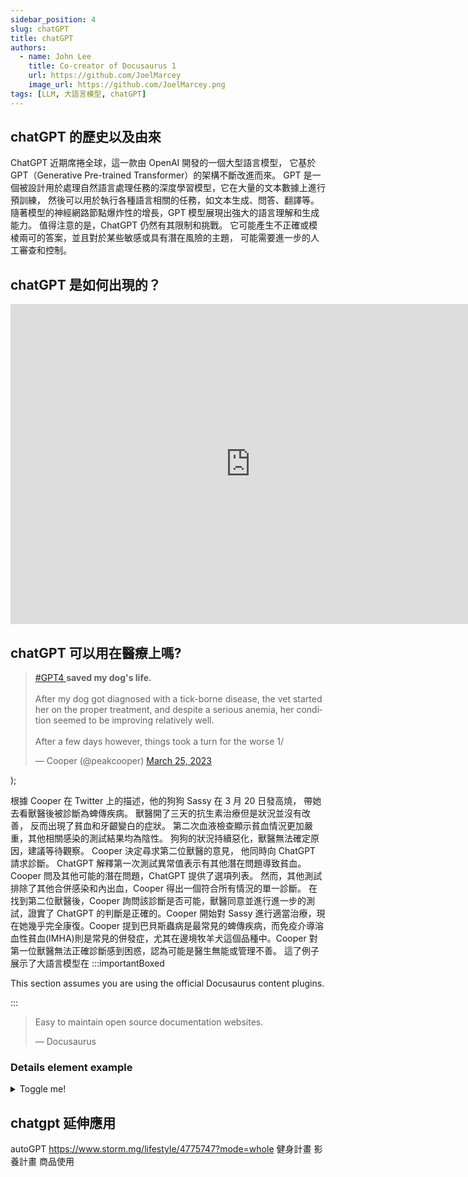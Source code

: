 ```yaml
---
sidebar_position: 4
slug: chatGPT
title: chatGPT
authors:
  - name: John Lee
    title: Co-creator of Docusaurus 1
    url: https://github.com/JoelMarcey
    image_url: https://github.com/JoelMarcey.png
tags: [LLM, 大語言模型, chatGPT]
---
```


## chatGPT 的歷史以及由來

ChatGPT 近期席捲全球，這一款由 OpenAI 開發的一個大型語言模型，
它基於 GPT（Generative Pre-trained Transformer）的架構不斷改進而來。
GPT 是一個被設計用於處理自然語言處理任務的深度學習模型，它在大量的文本數據上進行預訓練，
然後可以用於執行各種語言相關的任務，如文本生成、問答、翻譯等。
隨著模型的神經網路節點爆炸性的增長，GPT 模型展現出強大的語言理解和生成能力。
值得注意的是，ChatGPT 仍然有其限制和挑戰。
它可能產生不正確或模棱兩可的答案，並且對於某些敏感或具有潛在風險的主題，
可能需要進一步的人工審查和控制。

## chatGPT 是如何出現的？

<iframe
  width="768"
  height="512"
  src="https://www.youtube.com/embed/sL1BNTU-4PI"
  title="YouTube video player"
  frameborder="0"
  allow="accelerometer; autoplay; clipboard-write; encrypted-media; gyroscope; picture-in-picture; web-share"
  allowfullscreen
></iframe>

## chatGPT 可以用在醫療上嗎?

<script
  async
  src="https://platform.twitter.com/widgets.js"
  charset="utf-8"
></script>

  <div>
    <blockquote className="twitter-tweet">
      <p lang="en" dir="ltr">
        <a href="https://twitter.com/hashtag/GPT4?src=hash&amp;ref_src=twsrc%5Etfw">
          #GPT4
        </a>
        <b>saved my dog's life.</b>
        <br />
        <br />
        After my dog got diagnosed with a tick-borne disease, the vet started
        her on the proper treatment, and despite a serious anemia, her condition
        seemed to be improving relatively well.
        <br />
        <br />
        After a few days however, things took a turn for the worse 1/
      </p>
      &mdash; Cooper (@peakcooper)
      <a href="https://twitter.com/peakcooper/status/1639716822680236032?ref_src=twsrc%5Etfw">
        March 25, 2023
      </a>
    </blockquote>
    <script
      async
      src="https://platform.twitter.com/widgets.js"
      charset="utf-8"
    ></script>
  </div>
);

<TwitterPost />

根據 Cooper 在 Twitter 上的描述，他的狗狗 Sassy 在 3 月 20 日發高燒，
帶她去看獸醫後被診斷為蜱傳疾病。
獸醫開了三天的抗生素治療但是狀況並沒有改善，
反而出現了貧血和牙齦變白的症狀。
第二次血液檢查顯示貧血情況更加嚴重，其他相關感染的測試結果均為陰性。
狗狗的狀況持續惡化，獸醫無法確定原因，建議等待觀察。
Cooper 決定尋求第二位獸醫的意見，
他同時向 ChatGPT 請求診斷。
ChatGPT 解釋第一次測試異常值表示有其他潛在問題導致貧血。
Cooper 問及其他可能的潛在問題，ChatGPT 提供了選項列表。
然而，其他測試排除了其他合併感染和內出血，Cooper 得出一個符合所有情況的單一診斷。
在找到第二位獸醫後，Cooper 詢問該診斷是否可能，獸醫同意並進行進一步的測試，證實了 ChatGPT 的判斷是正確的。Cooper 開始對 Sassy 進行適當治療，現在她幾乎完全康復。Cooper 提到巴貝斯蟲病是最常見的蜱傳疾病，而免疫介導溶血性貧血(IMHA)則是常見的併發症，尤其在邊境牧羊犬這個品種中。Cooper 對第一位獸醫無法正確診斷感到困惑，認為可能是醫生無能或管理不善。
這了例子展示了大語言模型在
:::importantBoxed

This section assumes you are using the official Docusaurus content plugins.

:::

> Easy to maintain open source documentation websites.
>
> — Docusaurus

### Details element example

<details>
  <summary>Toggle me!</summary>
  <div>
    <div>This is the detailed content</div>
    <br />
    <details>
      <summary>Nested toggle! Some surprise inside...</summary>
      <div>😲😲😲😲😲</div>
    </details>
  </div>
</details>

## chatgpt 延伸應用

autoGPT
https://www.storm.mg/lifestyle/4775747?mode=whole
健身計畫
影養計畫
商品使用
